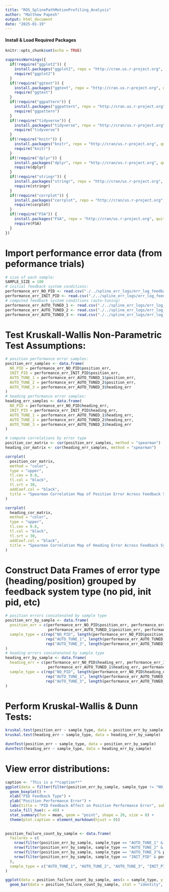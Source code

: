 ```yaml
---
title: "ROS_SplinePathMotionProfiling_Analysis"
author: "Matthew Papesh"
output: html_document
date: "2025-01-19"
---
```


#### Install & Load Required Packages
```R
knitr::opts_chunk$set(echo = TRUE)

suppressWarnings({
  if(!require("ggplot2")) {
    install.packages("ggplot2", repo = "http://cran.us.r-project.org", quite = TRUE, message = FALSE)
    require("ggplot2")
  }
  if(!require("ggtext")) {
    install.packages("ggtext", repo = "http://cran.us.r-project.org", quite = TRUE, message = FALSE)
    require("ggtext")  
  }
  if(!require("ggpattern")) {
    install.packages("ggpattern", repo = "http://cran.us.r-project.org", quite = TRUE, message = FALSE)
    require("ggpattern")
  }
  if(!require("tidyverse")) {
    install.packages("tidyverse", repo = "http://cran/us.r-project.org", quite = TRUE, message = FALSE)
    require("tidyverse")
  }
  if(!require("knitr")) {
    install.packages("knitr", repo = "http://cran/us.r-project.org", quite = TRUE, message = FALSE)
    require("knitr")
  }
  if(!require("dplyr")) {
    install.packages("dplyr", repo = "http://cran/us.r-project.org", quite = TRUE, message = FALSE)
    require(dplyr)
  }
  if(!require("stringr")) {
    install.packages("stringr", repo = "http://cran/us.r-project.org", quite = TRUE, message = FALSE)
    require(stringr)
  }
  if(!require("corrplot")) {
    install.packages("corrplot", repo = "http://cran/us.r-project.org", quite = TRUE, message = FALSE)
    require(corplot)
  }
  if(!require("FSA")) {
    install.packages("FSA", repo = "http://cran/us.r-project.org", quite = TRUE, message = FALSE)
    require(FSA)
  }
})
```

# Import performance error data (from peformance trials)
```R
# size of each sample:
SAMPLE_SIZE = 100
# initial feedback system conditions:
performance_err_NO_PID <- read.csv("./../spline_err_logs/err_log_feedback_NO_PID.csv")
performance_err_INIT_PID <- read.csv("./../spline_err_logs/err_log_feedback_INIT_PID.csv")
# computed feedback system conditions (auto-tuning)
performance_err_AUTO_TUNED_1 <- read.csv("./../spline_err_logs/err_log_feedback_AP15_152344_AI0_000083_AD15_357032.csv") # after 1 round of angular PID auto-tuning
performance_err_AUTO_TUNED_2 <- read.csv("./../spline_err_logs/err_log_feedback_AP15_097657_AI0_000083_AD14_949805.csv") # after 3 rounds of angular PID auto-tuning
performance_err_AUTO_TUNED_3 <- read.csv("./../spline_err_logs/err_log_feedback_LP0_847656_LI0_002552_LD0_529297.csv") # after final tuning of 1 round of linear PID auto-tuning 
```

# Test Kruskall-Wallis Non-Parametric Test Assumptions:
```R
# position performance error samples:
position_err_samples <- data.frame(
  NO_PID = performance_err_NO_PID$position_err, 
  INIT_PID = performance_err_INIT_PID$position_err, 
  AUTO_TUNE_1 = performance_err_AUTO_TUNED_1$position_err, 
  AUTO_TUNE_2 = performance_err_AUTO_TUNED_2$position_err, 
  AUTO_TUNE_3 = performance_err_AUTO_TUNED_3$heading_err
)
# heading performance error samples:
heading_err_samples <- data.frame(
  NO_PID = performance_err_NO_PID$heading_err, 
  INIT_PID = performance_err_INIT_PID$heading_err, 
  AUTO_TUNE_1 = performance_err_AUTO_TUNED_1$heading_err, 
  AUTO_TUNE_2 = performance_err_AUTO_TUNED_2$heading_err,
  AUTO_TUNE_3 = performance_err_AUTO_TUNED_3$heading_err
)

# compute correlations by error type
position_cor_matrix <- cor(position_err_samples, method = "spearman")
heading_cor_matrix <- cor(heading_err_samples, method = "spearman")

corrplot(
  position_cor_matrix, 
  method = "color",
  type = "upper", 
  tl.cex = 0.8,
  tl.col = "black",
  tl.srt = 30,
  addCoef.col = "black",
  title = "Spearman Correlation Map of Position Error Across Feedback Systems"
)

corrplot(
  heading_cor_matrix,
  method = "color", 
  type = "upper", 
  tl.cex = 0.6, 
  tl.col = "black",
  tl.srt = 30, 
  addCoef.col = "black",
  title = "Spearman Correlation Map of Heading Error Across Feedback Systems"
)

```

# Construct Data Frames of error type (heading/position) grouped by feedback system type (no pid, init pid, etc)  
```R
# position errors concatenated by sample type
position_err_by_sample <- data.frame(
  position_err = c(performance_err_NO_PID$position_err, performance_err_INIT_PID$position_err, 
                   performance_err_AUTO_TUNED_1$position_err, performance_err_AUTO_TUNED_2$position_err, performance_err_AUTO_TUNED_3$position_err),
  sample_type = c(rep("NO_PID", length(performance_err_NO_PID$position_err)), rep("INIT_PID", length(performance_err_INIT_PID$position_err)), 
                  rep("AUTO_TUNE_1", length(performance_err_AUTO_TUNED_1$position_err)), rep("AUTO_TUNE_2", length(performance_err_AUTO_TUNED_2$position_err)), 
                  rep("AUTO_TUNE_3", length(performance_err_AUTO_TUNED_3$position_err)))
)
# heading errors concatenated by sample type
heading_err_by_sample <- data.frame(
  heading_err = c(performance_err_NO_PID$heading_err, performance_err_INIT_PID$heading_err, 
                   performance_err_AUTO_TUNED_1$heading_err, performance_err_AUTO_TUNED_2$heading_err, performance_err_AUTO_TUNED_3$heading_err),
  sample_type = c(rep("NO_PID", length(performance_err_NO_PID$heading_err)), rep("INIT_PID", length(performance_err_INIT_PID$heading_err)), 
                  rep("AUTO_TUNE_1", length(performance_err_AUTO_TUNED_1$heading_err)), rep("AUTO_TUNE_2", length(performance_err_AUTO_TUNED_2$heading_err)), 
                  rep("AUTO_TUNE_3", length(performance_err_AUTO_TUNED_3$heading_err)))
)
```

# Perform Kruskal-Wallis & Dunn Tests:
```R
kruskal.test(position_err ~ sample_type, data = position_err_by_sample)
kruskal.test(heading_err ~ sample_type, data = heading_err_by_sample)

dunnTest(position_err ~ sample_type, data = position_err_by_sample)
dunnTest(heading_err ~ sample_type, data = heading_err_by_sample)
```

# View error distributions: 
```R
caption <- "This is a **caption**"
ggplot(data = filter(filter(position_err_by_sample, sample_type != "NO_PID"), position_err < 1), aes(x = sample_type, y = position_err, colour = sample_type)) + 
  geom_boxplot() +
  xlab("PID Feedback Type") + 
  ylab("Position Performance Error") + 
  labs(title = "PID Feedback Affect on Position Performance Error", subtitle = "", caption = caption) +
  scale_fill_hue(c = 40) +
  stat_summary(fun = mean, geom = "point", shape = 20, size = 8) + 
  theme(plot.caption = element_markdown(hjust = 0))

  
position_failure_count_by_sample <- data.frame(
  failures = c(
    nrow(filter(position_err_by_sample, sample_type == "AUTO_TUNE_1" & position_err == 1.0)) / SAMPLE_SIZE,
    nrow(filter(position_err_by_sample, sample_type == "AUTO_TUNE_2" & position_err == 1.0)) / SAMPLE_SIZE,
    nrow(filter(position_err_by_sample, sample_type == "AUTO_TUNE_3"& position_err == 1.0)) / SAMPLE_SIZE,
    nrow(filter(position_err_by_sample, sample_type == "INIT_PID" & position_err == 1.0)) / SAMPLE_SIZE
  ), 
  sample_type = c("AUTO_TUNE_1", "AUTO_TUNE_2", "AUTO_TUNE_3", "INIT_PID")
)

ggplot(data = position_failure_count_by_sample, aes(x = sample_type, y = failures, colour = "grey", pattern_fill = sample_type), y = failures) + 
  geom_bar(data = position_failure_count_by_sample, stat = "identity", width = 0.5)
   


```